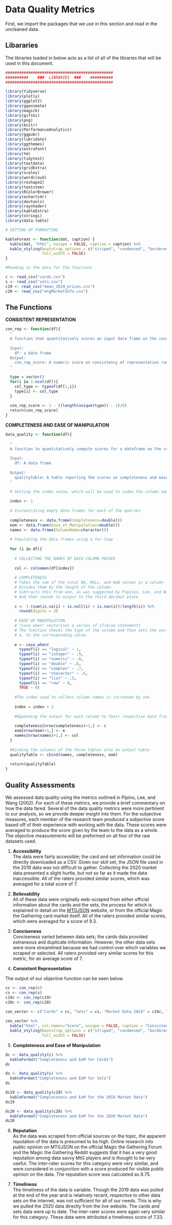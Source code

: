 # Data Quality Metrics
First, we import the packages that we use in this section and read in the uncleaned data.

## Libararies

The libraries loaded in below acts as a list of all of the libraries that will be used in this document. 

```r

###############################################
##########    ###  LIBRARIES  ###    ##########
###############################################

library(tidyverse)
library(plotly)
library(ggplot2)
library(gganimate)
library(magick)
library(gifski)
library(png)
library(knitr)
library(PerformanceAnalytics)
library(ggpubr)
library(lubridate)
library(ggthemes)
library(extrafont)
library(tm)
library(tidytext)
library(textdata)
library(gridExtra)
library(scales)
library(wordcloud)
library(reshape2)
library(textstem)
library(RColorBrewer)
library(echarts4r)
library(devtools)
library(rayshader)
library(kableExtra)
library(stringi)
library(data.table)

```

```r

# SETTING UP FORMATTING 

kableFormat <- function(dat, caption) {
  kable(dat, "html", escape = FALSE, caption = caption) %>%
  kable_styling(bootstrap_options = c("striped", "condensed", "bordered"),
                full_width = FALSE)
}

```

```r

#Reading in the data for the functions 

c <- read_csv("cards.csv")
s <- read_csv("sets.csv")
c19 <- read_csv("mean_2019_prices.csv")
c20 <- read_csv("mtgMarketInfo.csv")

```
## The Functions

**CONSISTENT REPRESENTATION**

```r
con_rep <- function(df){
  "
  A function that quantitatively scores an input data frame on the consistancy of representation data quality metric.
  
  Input: 
    df: a data frame
  Output: 
    con_rep_score: A numeric score on consistency of representation ranging from 1 to 0, where 1 is perfectly consistent representation and 0 is inconsistent representation.
  "
  
  type = vector()
  for(i in 1:ncol(df)){
    col_type <- typeof(df[1,i])
    type[i] <- col_type
  }
  
  con_rep_score <- 1 - ((length(unique(type)) - 1)/6)
  return(con_rep_score)
}
```

**COMPLETENESS AND EASE OF MANIPULATION** 

```r
data_quality <- function(df){
  
  "
  A function to quantitatively compute scores for a dataframe on the completeness and ease of manipulation data quality metrics. 
  
  Input: 
    df: A data frame
    
  Output: 
    qualityTable: A table reporting the scores on completeness and ease of manipulation for each column in the input data frame. 
  "
  
  # Setting the index value, which will be used to index the column name 

  index <- 1
  
  # Instantiating empty data frames for each of the queries
  
  completeness <- data.frame(Completeness=double())
  eom <- data.frame(Ease_of_Manipulation=double())
  names <- data.frame(ColumnName=character())
  
  # Populating the data frames using a for-loop
  
  for (i in df){
    
    # COLLECTING THE NAMES OF EACH COLUMN PASSED
    
    col <- colnames(df[index])
    
    # COMPLETENESS
    # Takes the sum of the total NA, NULL, and NaN values in a column
    # Divides them by the length of the column
    # Subtracts this from one, as was suggested by Pipinio, Lee, and Wang
    # And then rounds to output to the third decimal place
    
    c <- 1-(sum(is.na(i) + is.null(i) + is.nan(i))/length(i)) %>%
      round(digits = 3)
    
    # EASE OF MANIPULATION
    # "Case when" vectorises a series of if/else statements
    # The function checks the type of the column and then sets the variable,
    # e, to the corresponding value. 
    
    e <- case_when(
      typeof(i) == "logical" ~ 1,
      typeof(i) == "integer" ~ .9,
      typeof(i) == "numeric" ~ .8,
      typeof(i) == "double" ~ .8,
      typeof(i) == "complex" ~ .7,
      typeof(i) == "character" ~ .6,
      typeof(i) == "list" ~ .5, 
      typeof(i) == "raw" ~ 0,
      TRUE ~ 0)
    
    #The index used to collect column names is increased by one
    
    index = index + 1
    
    #Appending the output for each column to their respective data frames
    
    completeness[nrow(completeness)+1,] <- c
    eom[nrow(eom)+1,] <- e
    names[nrow(names)+1,] <- col
  }
  
  #Binding the columns of the three tables into an output table
  qualityTable <- cbind(names, completeness, eom)
  
  return(qualityTable)
}
```

## Quality Assessments
We assessed data quality using the metrics outlined in Pipino, Lee, and Wang (2002). For each of these metrics, we provide a brief commentary on how the data fared. Several of the data quality metrics were more pertinent to our analysis, so we provide deeper insight into them. For the subjective measures, each member of the research team produced a subjective score based off of their experience with working with the data. These scores were averaged to produce the score given by the team to the data as a whole. The objective measurements will be preformed on all four of the raw datasets used. 

1. **Accessibility**  
The data were fairly accessible; the card and set information could be directly downloaded as a CSV. Given our skill set, the JSON file used in the 2019 data was not difficult to gather. Collecting the 2020 market data presented a slight hurtle, but not so far as it made the data inaccessible. All of the raters provided similar scores, which was averaged for a total score of 7. 

2. **Believability**   
All of these data were originally web-scraped from either official information about the cards and the sets, the process for which is explained in detail on the [MTGJSON](https://mtgjson.com/faq/) website, or from the official Magic the Gathering card market itself. All of the raters provided similar scores, which were averaged for a score of 9.3. 

3. **Conciseness**  
Conciseness varied between data sets; the cards data provided extraneous and duplicate information. However, the other data sets were more streamlined because we had control over which variables we scraped or selected. All raters provided very similar scores for this metric, for an average score of 7.

4. **Consistent Representation**

The output of our objective function can be seen below. 

```r

cc <- con_rep(c)
cs <- con_rep(s)
c19c <- con_rep(c19)
c20c <- con_rep(c20)

con_vector <- c("Cards" = cc, "Sets" = cs, "Market Data 2019" = c19c, "Market Data 2020" = c20c)
  
con_vector %>% 
  kable("html", col.names="Score", escape = FALSE, caption = "Consistent Representation Scores") %>%
  kable_styling(bootstrap_options = c("striped", "condensed", "bordered"),
                full_width = FALSE)

```
5. **Completeness and Ease of Manipulation** 

```r

dc <- data_quality(c) %>%
  kableFormat("Completeness and EoM for Cards")
dc

```

```r

ds <- data_quality(s) %>%
  kableFormat("Completeness and EoM for Sets")
ds

```
```r

dc19 <- data_quality(c19) %>%
  kableFormat("Completeness and EoM for the 2019 Market Data")
dc19

```
```r

dc20 <- data_quality(c20) %>%
  kableFormat("Completeness and EoM for the 2020 Market Data")
dc20

```


6. **Reputation**   
As the data was scraped from official sources on the topic, the apparent reputation of the data is presumed to be high. Online research into public opinion on MTGJSON on the official Magic the Gathering Forum and the Magic the Gathering Reddit suggests that it has a very good reputation among data savvy MtG players and is thought to be very useful. The inter-rater scores for this category were very similar, and were considered in conjunction with a score produced for visible public opinion on the data. The reputation score was calculated as 8.75. 

7. **Timeliness**    
The timeliness of the data is variable. Though the 2019 data was pulled at the end of the year and is relatively recent, respective to other data sets on the internet, was not sufficient for all of our needs. This is why we pulled the 2020 data directly from the live website. The cards and sets data were up to date. The inter-rater scores were again very similar for this category. These data were attributed a timeliness score of 7.33. 





